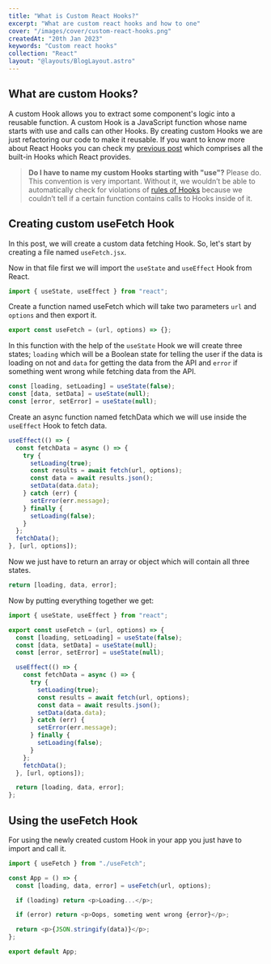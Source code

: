 ---
title: "What is Custom React Hooks?"
excerpt: "What are custom react hooks and how to one"
cover: "/images/cover/custom-react-hooks.png"
createdAt: "20th Jan 2023"
keywords: "Custom react hooks"
collection: "React"
layout: "@layouts/BlogLayout.astro"
---

## What are custom Hooks?

A custom Hook allows you to extract some component's logic into a reusable function. A custom Hook is a JavaScript function whose name starts with use and calls can other Hooks. By creating custom Hooks we are just refactoring our code to make it reusable. If you want to know more about React Hooks you can check my [previous post](/blog/61d5118805c061b0e66894a2) which comprises all the built-in Hooks which React provides.

> **Do I have to name my custom Hooks starting with "use"?** Please do. This convention is very important. Without it, we wouldn’t be able to automatically check for violations of [rules of Hooks](https://reactjs.org/docs/hooks-rules.html) because we couldn’t tell if a certain function contains calls to Hooks inside of it.

## Creating custom useFetch Hook

In this post, we will create a custom data fetching Hook. So, let's start by creating a file named `useFetch.jsx`.

Now in that file first we will import the `useState` and `useEffect` Hook from React.

```js
import { useState, useEffect } from "react";
```

Create a function named useFetch which will take two parameters `url` and `options` and then export it.

```js
export const useFetch = (url, options) => {};
```

In this function with the help of the `useState` Hook we will create three states; `loading` which will be a Boolean state for telling the user if the data is loading on not and `data` for getting the data from the API and `error` if something went wrong while fetching data from the API.

```js
const [loading, setLoading] = useState(false);
const [data, setData] = useState(null);
const [error, setError] = useState(null);
```

Create an async function named fetchData which we will use inside the `useEffect` Hook to fetch data.

```js
useEffect(() => {
  const fetchData = async () => {
    try {
      setLoading(true);
      const results = await fetch(url, options);
      const data = await results.json();
      setData(data.data);
    } catch (err) {
      setError(err.message);
    } finally {
      setLoading(false);
    }
  };
  fetchData();
}, [url, options]);
```

Now we just have to return an array or object which will contain all three states.

```js
return [loading, data, error];
```

Now by putting everything together we get:

```js
import { useState, useEffect } from "react";

export const useFetch = (url, options) => {
  const [loading, setLoading] = useState(false);
  const [data, setData] = useState(null);
  const [error, setError] = useState(null);

  useEffect(() => {
    const fetchData = async () => {
      try {
        setLoading(true);
        const results = await fetch(url, options);
        const data = await results.json();
        setData(data.data);
      } catch (err) {
        setError(err.message);
      } finally {
        setLoading(false);
      }
    };
    fetchData();
  }, [url, options]);

  return [loading, data, error];
};
```

## Using the useFetch Hook

For using the newly created custom Hook in your app you just have to import and call it.

```js
import { useFetch } from "./useFetch";

const App = () => {
  const [loading, data, error] = useFetch(url, options);

  if (loading) return <p>Loading...</p>;

  if (error) return <p>Oops, someting went wrong {error}</p>;

  return <p>{JSON.stringify(data)}</p>;
};

export default App;
```
